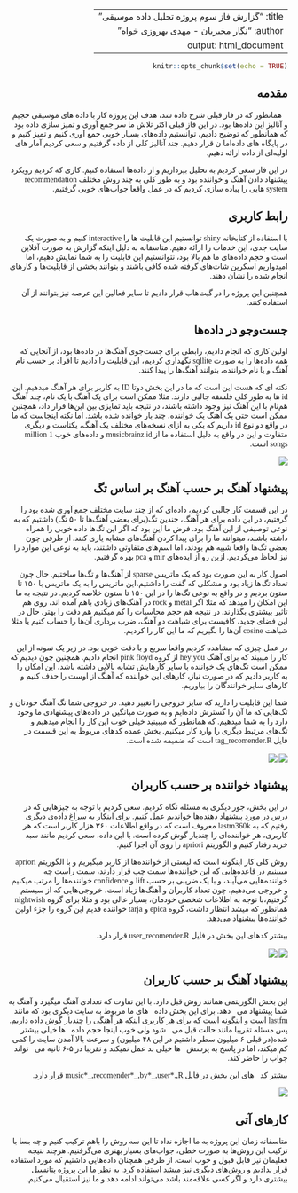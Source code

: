 
---
title: "گزارش فاز سوم پروژه تحلیل داده موسیقی"
author: "نگار مخبریان - مهدی بهروزی خواه"
output: html_document
---
<html dir="rtl"><meta charset="UTF-8" />
<font face="XB Niloofar">
```r
knitr::opts_chunk$set(echo = TRUE)
```

## مقدمه
همانطور که در فاز قبلی شرح داده شد، هدف این پروژه کار با داده های موسیقی حجیم و آنالیز این داده‌ها بود. در این فاز قبلی اکثر تلاش ما سر جمع آوری و تمیز سازی داده بود که همانطور که توضیح دادیم، توانستیم داده‌های بسیار خوبی جمع آوری کنیم و تمیز کنیم و در پایگاه های داده‌اما ن قرار دهیم. چند آنالیز کلی از داده گرفتیم و سعی کردیم آمار های اولیه‌ای از داده ارائه دهیم.

در این فاز سعی کردیم به تحلیل بپردازیم و از داده‌ها استفاده کنیم. کاری که کردیم رویکرد پیشنهاد دادن آهنگ و خواننده بود و به طور کلی به چند روش مختلف recommendation system هایی را پیاده سازی کردیم که در عمل واقعا جواب‌های خوبی گرفتیم.


## رابط کاربری

با استفاده از کتابخانه shiny توانستیم این قابلیت ها را interactive کنیم و به صورت یک سایت جدی، این خدمات را ارائه دهیم. متاسفانه به دلیل اینکه گزارش به صورت آفلاین است و حجم داده‌های ما هم بالا بود، نتوانستیم این قابلیت را به شما نمایش دهیم، اما امیدواریم اسکرین شات‌های گرفته شده کافی باشند و بتوانند بخشی از قابلیت‌ها و کارهای انجام شده را نشان دهند. 

همچنین این پروژه را در گیت‌هاب قرار دادیم تا سایر فعالین این عرصه نیز بتوانند از آن استفاده کنند.


## جست‌و‌جو در داده‌ها

اولین کاری که انجام دادیم، رابطی برای جست‌جوی آهنگ‌ها در داده‌ها بود، از آنجایی که همه داده‌ها را به صورت sqllite نگهداری کردیم، این قابلیت را دادیم تا افراد بر حسب نام آهنگ و یا نام خواننده، بتوانند آهنگ‌ها را پیدا کنند. 

نکته ای که هست این است که ما در این بخش دوتا ID به کاربر برای هر آهنگ میدهیم. این id ها به طور کلی فلسفه جالبی دارند. مثلا ممکن است برای یک آهنگ با یک نام، چند آهنگ هم‌نام با این آهنگ نیز وجود داشته باشند، در نتیجه باید تمایزی بین این‌ها قرار داد، همچنین ممکن است حتی یک آهنگ یک خواننده، چند بار خوانده شده باشد. اما نکته اینجاست که ما در واقع دو نوع id داریم که یکی به ازای نسخه‌های مختلف یک آهنگ، یکتاست و دیگری متفاوت و این در واقع به دلیل استفاده ما از musicbrainz id و داده‌های خوب 1 million songs است.


<div align="center">
<img  src="images/search.png"  align = 'center'>
</div>



## پیشنهاد آهنگ بر حسب آهنگ بر اساس تگ

در این قسمت کار جالبی کردیم، داده‌ای که از چند سایت مختلف جمع آوری شده بود را گرفتیم، در این داده برای هر آهنگ، چندین تگ(برای بعضی آهنگ‌ها تا ۵۰ تگ) داشتیم که به نوعی توصیفی از این آهنگ بود. فرض ما این بود که اگر این تگ‌ها داده خوبی را همراه داشته باشند، میتوانند ما را برای پیدا کردن آهنگ‌های مشابه یاری کنند. از طرفی چون بعضی تگ‌ها واقعا شبیه هم بودند، اما اسم‌های متفاوتی داشتند، باید به نوعی این موارد را نیز لحاظ می‌کردیم. ازین رو از ایده‌های mir و pca بهره گرفتیم.

اصول کار به این صورت بود که یک ماتریس sparse از آهنگ‌ها و تگ‌ها ساختیم. حال چون تعداد تگ‌ها زیاد بود و مشکلی که گفت را داشتیم،‌این ماتریس را به یک ماتریس با ۱۵۰ تا ستون بردیم و در واقع به نوعی تگ‌ها را در این ۱۵۰ تا ستون خلاصه کردیم. در نتیجه به ما این امکان را مید‌هد که مثلا اگر metal و rock در آهنگ‌های زیادی باهم آمده اند، روی هم تاثیر بیشتری بگذارند. در نتیجه هم حجم محاسبات را کم میکنیم هم دقت را بهتر. حال در این فضای جدید، کافیست برای شباهت دو آهنگ، ضرب برداری آن‌ها را حساب کنیم یا مثلا شباهت cosine آن‌ها را بگیریم که ما این کار را کردیم.

در عمل چیزی که مشاهده کردیم واقعا سریع و با دقت خوبی بود. در زیر یک نمونه از این کار را میبیند که برای آهنگ hey you از گروه pink floyd انجام دادیم. همچنین چون دیدیم که ممکن است تگ‌های یک خواننده با سایر کارهایش تشابه بالایی داشته باشد، این امکان را به کاربر دادیم که در صورت نیاز، کار‌های این خواننده که آهنگ از اوست را حذف کنیم و کار‌های سایر خوانندگان را بیاوریم.

شما این قابلیت را دارید که سایز خروجی را تغییر دهید. در خروجی شما تگ آهنگ خودتان و تگ‌هایی که ما آن را گسترش داده‌ایم و به صورت میانگین در داده‌های پیشنهادی ما وجود دارد را به شما میدهیم. که همانطور که میبینید خیلی خوب این کار را انجام میدهیم و تگ‌های مرتبط دیگری را وارد کار میکنیم. 
 بخش عمده کد‌های مربوط به این قسمت در فایل tag‪_‬recomender‪.‬R است که ضمیمه شده است.


<div align="center">
<img src="images/search_tags_1.png" align='center'>
<img src="images/search_tags_2.png" align='center'>
</div>



## پیشنهاد خواننده بر حسب کاربران

در این بخش، جور دیگری به مسئله نگاه کردیم. سعی کردیم با توجه به چیز‌هایی که در درس در مورد پیشنهاد دهنده‌ها خواندیم عمل کنیم. برای اینکار به سراغ داده‌ی دیگری رفتیم که به lastm360k معروف است که در واقع اطلاعات ۳۶۰ هزار کاربر است که هر کاربری، هر خواننده‌ای را چندبار گوش کرده است. با این داده، سعی کردیم مانند سبد خرید رفتار کنیم و الگوریتم apriori را روی آن اجرا کنیم. 

روش کلی کار اینگونه است که لیستی از خواننده‌ها از کاربر میگیریم و با الگوریتم apriori میبینیم در قاعده‌هایی که این خواننده‌ها سمت چپ قرار دارند، سمت راست چه خوانند‌ه‌هایی می‌آیند، و با یک ضریبی بر حسب lift و confidence خواننده‌ها را مرتب میکنیم و خروجی می‌دهیم. چون تعداد کاربران و آهنگ‌ها زیاد است، خروجی‌هایی که از سیستم گرفتیم،‌با توجه به اطلاعات شخصی خودمان، بسیار عالی بود و مثلا برای گروه nightwish همانطور که میشد انتظار داشت، گروه epica و tarja خواننده قدیم این گروه را جزء اولین خواننده‌ها پیشنهاد می‌دهد.

بیشتر کد‌های این بخش در فایل user‪_‬recomender‪.‬R قرار دارد.


<div align="center">
<img src="images/search_artist_1.png" align='center'>
<img src="images/search_artist_2.png" align='center'>
</div>



## پیشنهاد آهنگ بر حسب کاربران

این بخش الگوریتمی همانند روش قبل دارد. با این تفاوت که تعدادی آهنگ میگیرد و آهنگ به شما پیشنهاد میدهد. برای این بخش دادههای ما مربوط به سایت دیگری بود که مانند lastfm است و اینگونه است که برای هر کاربری اینکه هر آهنگی را چندبار گوش داده داریم. پس مسئله تقریبا مانند حالت قبل میشود ولی خوب اینجا حجم دادهها خیلی بیشتر شده(در قبلی ۶ میلیون سطر داشتیم در این ۴۸ میلیون) و سرعت بالا آمدن سایت را کمی کم میکند، اما در پاسخ به پرسشها خیلی بد عمل نمیکند و تقریبا در ۵-۶ ثانیه میتواند جواب را حاضر کند.

بیشتر کدهای این بخش در فایل music*_,recomender*_,by*_,user*.,R قرار دارد.


<div align="center">
<img src="images/search_songs.png" align='center'>
</div>



## کار‌های آتی

متاسفانه زمان این پروژه به ما اجازه نداد تا این سه روش را باهم ترکیب کنیم و چه بسا با ترکیب این روش‌ها به صورت خطی، جواب‌های بسیار بهتری می‌گرفتیم. هرچند نتیجه فعلیمان نیز قابل قبول و خوب است. از طرفی همچنان داده‌هایی داشتیم که مورد استفاده قرار ندادیم و روش‌های دیگری نیز میشد استفاده کرد. به نظر ما این پروژه پتانسیل بیشتری دارد و اگر کسی علاقه‌مند باشد می‌تواند ادامه دهد و ما نیز استقبال می‌کنیم.